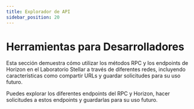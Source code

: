 ```yaml
---
title: Explorador de API
sidebar_position: 20
---
```



# Herramientas para Desarrolladores

Esta sección demuestra cómo utilizar los métodos RPC y los endpoints de Horizon en el Laboratorio Stellar a través de diferentes redes, incluyendo características como compartir URLs y guardar solicitudes para su uso futuro.

Puedes explorar los diferentes endpoints del RPC y Horizon, hacer solicitudes a estos endpoints y guardarlas para su uso futuro.

<DocCardList />
